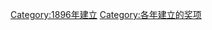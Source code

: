 {{cat topic in year| topic=建立的奖项|year=1896}}
[[Category:1896年建立|Category:1896年建立]]
[[Category:各年建立的奖项|Category:各年建立的奖项]]